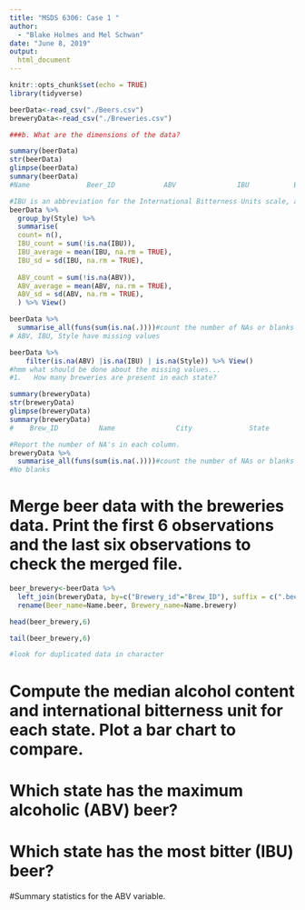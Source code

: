 ```yaml
---
title: "MSDS 6306: Case 1 "
author:
  - "Blake Holmes and Mel Schwan"
date: "June 8, 2019"
output: 
  html_document
---
```

```r
knitr::opts_chunk$set(echo = TRUE)
library(tidyverse)
```

```r
beerData<-read_csv("./Beers.csv")
breweryData<-read_csv("./Breweries.csv")
```

```r
###b. What are the dimensions of the data?

summary(beerData)
str(beerData)
glimpse(beerData)
summary(beerData)
#Name              Beer_ID            ABV               IBU           Brewery_id       Style               Ounces 

#IBU is an abbreviation for the International Bitterness Units scale, a gauge of beer's bitterness. 
beerData %>%
  group_by(Style) %>%
  summarise(
  count= n(),
  IBU_count = sum(!is.na(IBU)),
  IBU_average = mean(IBU, na.rm = TRUE),
  IBU_sd = sd(IBU, na.rm = TRUE),
  
  ABV_count = sum(!is.na(ABV)),
  ABV_average = mean(ABV, na.rm = TRUE),
  ABV_sd = sd(ABV, na.rm = TRUE),
  ) %>% View()

beerData %>% 
  summarise_all(funs(sum(is.na(.))))#count the number of NAs or blanks 
# ABV, IBU, Style have missing values 

beerData %>% 
    filter(is.na(ABV) |is.na(IBU) | is.na(Style)) %>% View()
#hmm what should be done about the missing values...
#1.   How many breweries are present in each state?

summary(breweryData)
str(breweryData)
glimpse(breweryData)
summary(breweryData)
#    Brew_ID          Name               City              State          

#Report the number of NA's in each column.
breweryData %>% 
  summarise_all(funs(sum(is.na(.))))#count the number of NAs or blanks
#No blanks 

```
# Merge beer data with the breweries data. Print the first 6 observations and the last six observations to check the merged file.

```r

beer_brewery<-beerData %>%
  left_join(breweryData, by=c("Brewery_id"="Brew_ID"), suffix = c(".beer", ".brewery")) %>% 
  rename(Beer_name=Name.beer, Brewery_name=Name.brewery)

head(beer_brewery,6)

tail(beer_brewery,6)

#look for duplicated data in character

```

# Compute the median alcohol content and international bitterness unit for each state. Plot a bar chart to compare.

# Which state has the maximum alcoholic (ABV) beer? 
# Which state has the most bitter (IBU) beer?

#Summary statistics for the ABV variable.